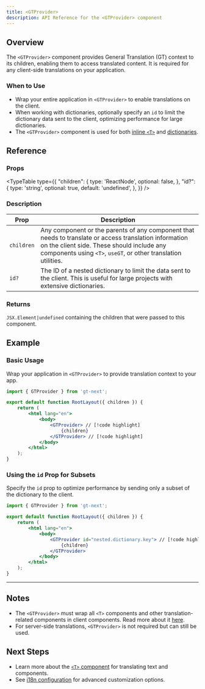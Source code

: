 ```yaml
---
title: <GTProvider>
description: API Reference for the <GTProvider> component
---
```


## Overview

The `<GTProvider>` component provides General Translation (GT) context to its children, enabling them to access translated content.
It is required for any client-side translations on your application.

### When to Use

- Wrap your entire application in `<GTProvider>` to enable translations on the client.
- When working with dictionaries, optionally specify an `id` to limit the dictionary data sent to the client, optimizing performance for large dictionaries.
- The `<GTProvider>` component is used for both [inline `<T>`](/docs/next/guides/jsx) and [dictionaries](/docs/next/guides/dictionaries).

## Reference

### Props

<TypeTable
  type={{
    "children": {
      type: 'ReactNode',
      optional: false,
    },
    "id?": {
      type: 'string',
      optional: true,
      default: 'undefined',
    },
  }}
/>

### Description

| Prop | Description |
|-----------|-------------|
| `children` | Any component or the parents of any component that needs to translate or access translation information on the client side. These should include any components using `<T>`, `useGT`, or other translation utilities. |
| `id?` | The ID of a nested dictionary to limit the data sent to the client. This is useful for large projects with extensive dictionaries. |

### Returns

`JSX.Element|undefined` containing the children that were passed to this component.

## Example

### Basic Usage

Wrap your application in `<GTProvider>` to provide translation context to your app.

```jsx title="layout.js" copy
import { GTProvider } from 'gt-next';

export default function RootLayout({ children }) {
    return (
        <html lang="en">
            <body>
                <GTProvider> // [!code highlight]
                    {children}
                </GTProvider> // [!code highlight]
            </body>
        </html>
    );
}
```

### Using the `id` Prop for Subsets

Specify the `id` prop to optimize performance by sending only a subset of the dictionary to the client.

```jsx title="layout.js" copy
import { GTProvider } from 'gt-next';

export default function RootLayout({ children }) {
    return (
        <html lang="en">
            <body>
                <GTProvider id="nested.dictionary.key"> // [!code highlight]
                    {children}
                </GTProvider>
            </body>
        </html>
    );
}
```

---

## Notes
 * The `<GTProvider>` must wrap all `<T>` components and other translation-related components in client components. Read more about it [here](/docs/next/guides/jsx).
 * For server-side translations, `<GTProvider>` is not required but can still be used.

## Next Steps
 * Learn more about the [`<T>` component](/docs/next/guides/jsx) for translating text and components.
 * See [i18n configuration](/docs/next/reference/i18n-configuration) for advanced customization options.